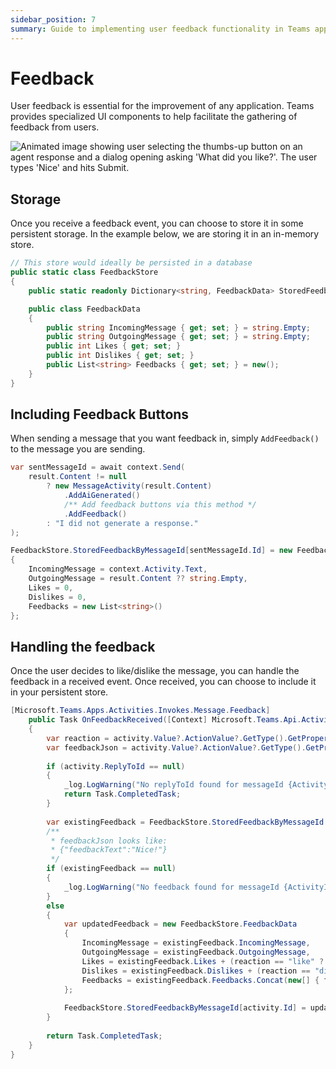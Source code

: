 ```yaml
---
sidebar_position: 7
summary: Guide to implementing user feedback functionality in Teams applications, covering feedback UI components, event handling, and storage mechanisms for gathering and managing user responses to improve application performance.
---
```



# Feedback

User feedback is essential for the improvement of any application. Teams provides specialized UI components to help facilitate the gathering of feedback from users.

![Animated image showing user selecting the thumbs-up button on an agent response and a dialog opening asking 'What did you like?'. The user types 'Nice' and hits Submit.](/screenshots/feedback.gif)

## Storage

Once you receive a feedback event, you can choose to store it in some persistent storage. In the example below, we are storing it in an in-memory store.

```csharp
// This store would ideally be persisted in a database
public static class FeedbackStore
{
    public static readonly Dictionary<string, FeedbackData> StoredFeedbackByMessageId = new();

    public class FeedbackData
    {
        public string IncomingMessage { get; set; } = string.Empty;
        public string OutgoingMessage { get; set; } = string.Empty;
        public int Likes { get; set; }
        public int Dislikes { get; set; }
        public List<string> Feedbacks { get; set; } = new();
    }
}
```

## Including Feedback Buttons

When sending a message that you want feedback in, simply `AddFeedback()` to the message you are sending.

```csharp
var sentMessageId = await context.Send(
    result.Content != null
        ? new MessageActivity(result.Content)
            .AddAiGenerated()
            /** Add feedback buttons via this method */
            .AddFeedback()
        : "I did not generate a response."
);

FeedbackStore.StoredFeedbackByMessageId[sentMessageId.Id] = new FeedbackStore.FeedbackData
{
    IncomingMessage = context.Activity.Text,
    OutgoingMessage = result.Content ?? string.Empty,
    Likes = 0,
    Dislikes = 0,
    Feedbacks = new List<string>()
};
```

## Handling the feedback

Once the user decides to like/dislike the message, you can handle the feedback in a received event. Once received, you can choose to include it in your persistent store.


```csharp
[Microsoft.Teams.Apps.Activities.Invokes.Message.Feedback]
    public Task OnFeedbackReceived([Context] Microsoft.Teams.Api.Activities.Invokes.Messages.SubmitActionActivity activity)
    {
        var reaction = activity.Value?.ActionValue?.GetType().GetProperty("reaction")?.GetValue(activity.Value?.ActionValue)?.ToString();
        var feedbackJson = activity.Value?.ActionValue?.GetType().GetProperty("feedback")?.GetValue(activity.Value?.ActionValue)?.ToString();
        
        if (activity.ReplyToId == null)
        {
            _log.LogWarning("No replyToId found for messageId {ActivityId}", activity.Id);
            return Task.CompletedTask;
        }
        
        var existingFeedback = FeedbackStore.StoredFeedbackByMessageId.GetValueOrDefault(activity.ReplyToId);
        /**
         * feedbackJson looks like:
         * {"feedbackText":"Nice!"}
         */
        if (existingFeedback == null)
        {
            _log.LogWarning("No feedback found for messageId {ActivityId}", activity.Id);
        }
        else
        {
            var updatedFeedback = new FeedbackStore.FeedbackData
            {
                IncomingMessage = existingFeedback.IncomingMessage,
                OutgoingMessage = existingFeedback.OutgoingMessage,
                Likes = existingFeedback.Likes + (reaction == "like" ? 1 : 0),
                Dislikes = existingFeedback.Dislikes + (reaction == "dislike" ? 1 : 0),
                Feedbacks = existingFeedback.Feedbacks.Concat(new[] { feedbackJson ?? string.Empty }).ToList()
            };
            
            FeedbackStore.StoredFeedbackByMessageId[activity.Id] = updatedFeedback;
        }
        
        return Task.CompletedTask;
    }
}
```
